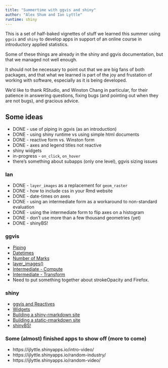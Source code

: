```yaml
---
title: "Summertime with ggvis and shiny"
author: "Alex Shum and Ian Lyttle"
runtime: shiny
---
```


This is a set of half-baked vignettes of stuff we learned this summer using `ggvis` and `shiny` to develop apps in support of an online course in introductory applied statistics.

Some of these things are already in the shiny and ggvis documentation, but that we managed not well enough.

It should not be necessary to point out that we are big fans of both packages, and that what we learned is part of the joy and frustation of working with software, especially as it is being developed.

We'd like to thank RStudio, and Winston Chang in particular, for their patience in answering questions, fixing bugs (and pointing out when they are not bugs), and gracious advice.

## Some ideas

* DONE - use of piping in ggvis (as an introduction)
* DONE - using shiny runtime vs using simple html documents
* DONE - reactive form vs. Winston form
* DONE - axes and legend titles not reactive
* shiny widgets 
* in-progress - `on_click`, `on_hover`
* there's something about subapps (only one level), ggvis sizing issues

### Ian

* DONE - `layer_images` as a replacement for `geom_raster`
* DONE - how to include css in your Rmd website
* DONE - date-times on axes
* DONE - using an intermediate form as a workaround to non-standard evaluation
* DONE - using the intermediate form to flip axes on a histogram 
* DONE - don't use more than a few thousand geometries (yet)
* DONE - shinyBS!

### ggvis

* [Piping](piping.Rmd)
* [Datetimes](scale_datetime.Rmd)
* [Number of Marks](number_of_marks.Rmd)
* [layer_images()](layer_images.Rmd)
* [Intermediate - Compute](intermediate_compute.Rmd)
* [Intermediate - Transform](intermediate_transform.Rmd)
* Need to put something together about strokeOpacity and Firefox.

### shiny

* [ggvis and Reactives](ggvis_reactives.Rmd)
* [Widgets](interactive_ggvis.Rmd)
* [Building a shiny-rmarkdown site](building.Rmd)
* [Building a static-rmarkdown site](http://ijlyttle.github.io/isugg_ggvis_shiny/static_ggvis.html)
* [shinyBS!](shinyBS.Rmd)

### Some (almost) finished apps to show off (more to come)

* https://ijlyttle.shinyapps.io/intro-video/
* https://ijlyttle.shinyapps.io/random-industry/
* https://ijlyttle.shinyapps.io/random-video/

